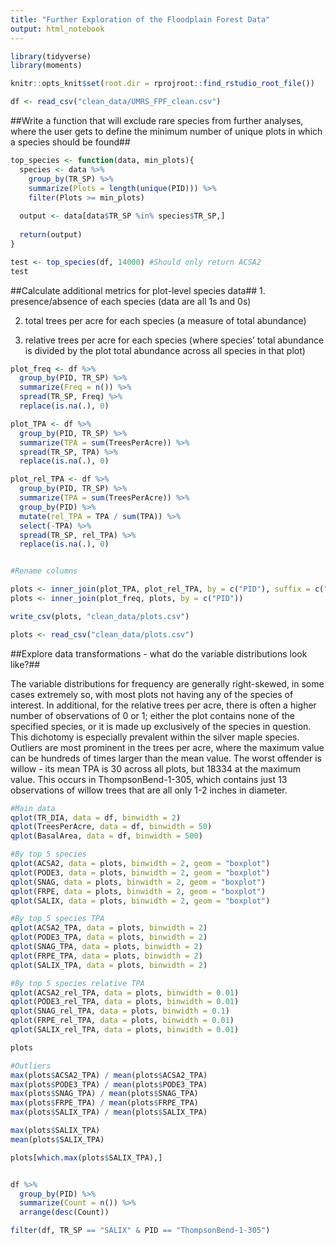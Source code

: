 ```yaml
---
title: "Further Exploration of the Floodplain Forest Data"
output: html_notebook
---
```


```r
library(tidyverse)
library(moments)

knitr::opts_knit$set(root.dir = rprojroot::find_rstudio_root_file())
```

```r
df <- read_csv("clean_data/UMRS_FPF_clean.csv")
```

##Write a function that will exclude rare species from further analyses, where the user gets to define the minimum number of unique plots in which a species should be found##

```r
top_species <- function(data, min_plots){
  species <- data %>%
    group_by(TR_SP) %>%
    summarize(Plots = length(unique(PID))) %>%
    filter(Plots >= min_plots)
  
  output <- data[data$TR_SP %in% species$TR_SP,]
  
  return(output)
}

test <- top_species(df, 14000) #Should only return ACSA2
test

```


##Calculate additional metrics for plot-level species data##
1. presence/absence of each species (data are all 1s and 0s)

2. total trees per acre for each species (a measure of total abundance)

3. relative trees per acre for each species (where species’ total abundance is divided by the plot total abundance across all species in that plot)

```r
plot_freq <- df %>%
  group_by(PID, TR_SP) %>%
  summarize(Freq = n()) %>%
  spread(TR_SP, Freq) %>%
  replace(is.na(.), 0)

plot_TPA <- df %>%
  group_by(PID, TR_SP) %>%
  summarize(TPA = sum(TreesPerAcre)) %>%
  spread(TR_SP, TPA) %>%
  replace(is.na(.), 0)

plot_rel_TPA <- df %>%
  group_by(PID, TR_SP) %>%
  summarize(TPA = sum(TreesPerAcre)) %>%
  group_by(PID) %>%
  mutate(rel_TPA = TPA / sum(TPA)) %>%
  select(-TPA) %>%
  spread(TR_SP, rel_TPA) %>%
  replace(is.na(.), 0)


#Rename columns

plots <- inner_join(plot_TPA, plot_rel_TPA, by = c("PID"), suffix = c("_TPA","_rel_TPA"))
plots <- inner_join(plot_freq, plots, by = c("PID"))

write_csv(plots, "clean_data/plots.csv")

```
```r
plots <- read_csv("clean_data/plots.csv")

```

##Explore data transformations - what do the variable distributions look like?##

The variable distributions for frequency are generally right-skewed, in some cases extremely so, with most plots not having any of the species of interest. In additional, for the relative trees per acre, there is often a higher number of observations of 0 or 1; either the plot contains none of the specified species, or it is made up exclusively of the species in question. This dichotomy is especially prevalent within the silver maple species. Outliers are most prominent in the trees per acre, where the maximum value can be hundreds of times larger than the mean value. The worst offender is willow - its mean TPA is 30 across all plots, but 18334 at the maximum value. This occurs in ThompsonBend-1-305, which contains just 13 observations of willow trees that are all only 1-2 inches in diameter. 



```r
#Main data
qplot(TR_DIA, data = df, binwidth = 2)
qplot(TreesPerAcre, data = df, binwidth = 50)
qplot(BasalArea, data = df, binwidth = 500)

#By top 5 species
qplot(ACSA2, data = plots, binwidth = 2, geom = "boxplot")
qplot(PODE3, data = plots, binwidth = 2, geom = "boxplot")
qplot(SNAG, data = plots, binwidth = 2, geom = "boxplot")
qplot(FRPE, data = plots, binwidth = 2, geom = "boxplot")
qplot(SALIX, data = plots, binwidth = 2, geom = "boxplot")

#By top 5 species TPA
qplot(ACSA2_TPA, data = plots, binwidth = 2)
qplot(PODE3_TPA, data = plots, binwidth = 2)
qplot(SNAG_TPA, data = plots, binwidth = 2)
qplot(FRPE_TPA, data = plots, binwidth = 2)
qplot(SALIX_TPA, data = plots, binwidth = 2)

#By top 5 species relative TPA
qplot(ACSA2_rel_TPA, data = plots, binwidth = 0.01)
qplot(PODE3_rel_TPA, data = plots, binwidth = 0.01)
qplot(SNAG_rel_TPA, data = plots, binwidth = 0.1)
qplot(FRPE_rel_TPA, data = plots, binwidth = 0.01)
qplot(SALIX_rel_TPA, data = plots, binwidth = 0.01)

plots

```
```r
#Outliers
max(plots$ACSA2_TPA) / mean(plots$ACSA2_TPA)
max(plots$PODE3_TPA) / mean(plots$PODE3_TPA)
max(plots$SNAG_TPA) / mean(plots$SNAG_TPA)
max(plots$FRPE_TPA) / mean(plots$FRPE_TPA)
max(plots$SALIX_TPA) / mean(plots$SALIX_TPA)

max(plots$SALIX_TPA)
mean(plots$SALIX_TPA)

plots[which.max(plots$SALIX_TPA),]


df %>%
  group_by(PID) %>%
  summarize(Count = n()) %>%
  arrange(desc(Count))

filter(df, TR_SP == "SALIX" & PID == "ThompsonBend-1-305")

```

